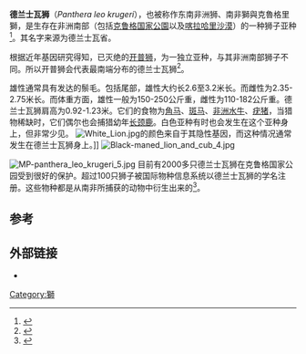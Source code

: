 {{Subspeciesbox
| name = 德兰士瓦狮
| image = Male Lion and Cub Chitwa South Africa Luca Galuzzi 2004 edit1.jpg
| image_width = 250px
| image_caption = 位于克鲁格国家公园的狮子与其猎物
| genus = Panthera
| species = leo
| species link = 狮
| subspecies = krugeri
| trinomial_authority = Roberts，1929
}}
'''德兰士瓦狮'''（''Panthera leo krugeri''），也被称作东南非洲狮、南非獅與克魯格里獅，是生存在非洲南部（包括[[克鲁格国家公園|克鲁格国家公園]]以及[[喀拉哈里沙漠|喀拉哈里沙漠]]）的一种狮子亚种<ref>{{cite journal|author=Haas, S.K.; Hayssen, V.; Krausman, P.R.|title=''Panthera leo''|year=2005|journal=Mammalian Species|volume=762|pages=1–11|url=http://www.science.smith.edu/msi/pdf/762_Panthera_leo.pdf|doi=10.1644/1545-1410(2005)762[0001:PL]2.0.CO;2|access-date=2014-10-11|archive-date=2017-07-28|archive-url=https://web.archive.org/web/20170728131140/http://www.science.smith.edu/msi/pdf/762_Panthera_leo.pdf|dead-url=no}}</ref>。其名字来源为德兰士瓦省。

根据近年基因研究得知，已灭绝的[[开普狮|开普狮]]，为一独立亚种，与其非洲南部狮子不同。所以开普狮会代表最南端分布的德兰士瓦狮<ref>{{cite journal|author=Barnett, R., Yamaguchi, N.; Barnes, I. and Cooper, A. |year=2006 |url=http://abc.zoo.ox.ac.uk/Papers/consgen06_lion.pdf |title=Lost populations and preserving genetic diversity in the lion Panthera leo: Implications for its ex situ conservation |journal=Conservation Genetics |volume=7 |issue=4 |page=507 |doi=10.1007/s10592-005-9062-0 |deadurl=yes |archiveurl=https://web.archive.org/web/20060824064412/http://abc.zoo.ox.ac.uk/Papers/consgen06_lion.pdf |archivedate=2006-08-24 }}</ref>。

雄性通常具有发达的鬃毛。包括尾部，雄性大约长2.6至3.2米长。而雌性为2.35-2.75米长。而体重方面，雄性一般为150-250公斤重，雌性为110-182公斤重。德兰士瓦狮肩高为0.92-1.23米。它们的食物为[[角马|角马]]、[[斑马|斑马]]、[[非洲水牛|非洲水牛]]、[[疣猪|疣猪]]，当猎物稀缺时，它们偶尔也会捕猎幼年[[长颈鹿|长颈鹿]]。白色亚种有时也会发生在这个亚种身上，但非常少见。
[[Image:White_Lion.jpg|thumb]]的颜色来自于其隐性基因，而这种情况通常发生在德兰士瓦狮身上。]]
[[File:Black-maned_lion_and_cub_4.jpg|thumbnail]]

[[File:MP-panthera_leo_krugeri_5.jpg|thumb]]
目前有2000多只德兰士瓦狮在克鲁格国家公园受到很好的保护。超过100只狮子被国际物种信息系统以德兰士瓦狮的学名注册。这些物种都是从南非所捕获的动物中衍生出来的<ref>{{cite journal|author=Barnett, R.; Yamaguchi, N.; Barnes, I.; and Cooper, A.|title=The origin, current diversity and future conservation of the modern lion (''Panthera leo'')|doi=10.1098/rspb.2006.3555|year=2006|journal=Proceedings of the Royal Society B: Biological Sciences|volume=273|issue=1598|pages=2119–25|pmid=16901830|pmc=1635511}}</ref>。

== 参考 ==
{{reflist}}

== 外部链接 ==
*{{Commons-inline|Panthera leo krugeri}}
{{Taxonbar|from=Q2118614}}

[[Category:獅|Category:獅]]